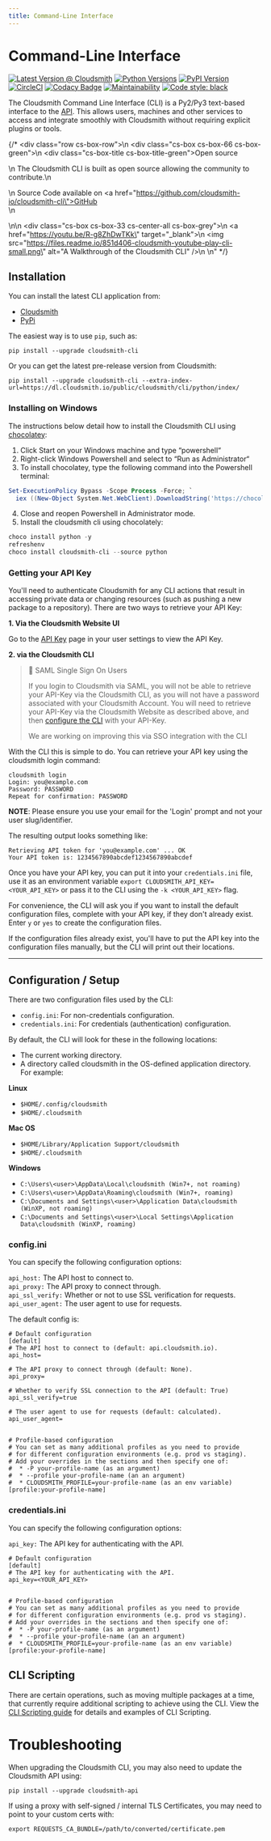 ```yaml
---
title: Command-Line Interface
---
```


# Command-Line Interface

[![Latest Version @ Cloudsmith](https://api-prd.cloudsmith.io/badges/version/cloudsmith/cli/python/cloudsmith-cli/latest/xf=bdist_wheel;xn=cloudsmith-cli;xv=py2.py3/?render=true)](https://cloudsmith.io/~cloudsmith/repos/cli/packages/detail/python/cloudsmith-cli/latest/xf=bdist_wheel;xn=cloudsmith-cli;xv=py2.py3/) [![Python Versions](https://img.shields.io/pypi/pyversions/cloudsmith-cli.svg)](https://pypi.python.org/pypi/cloudsmith-cli) [![PyPI Version](https://img.shields.io/pypi/v/cloudsmith-cli.svg)](https://pypi.python.org/pypi/cloudsmith-cli) [![CircleCI](https://circleci.com/gh/cloudsmith-io/cloudsmith-cli.svg?style=svg)](https://circleci.com/gh/cloudsmith-io/cloudsmith-cli) [![Codacy Badge](https://api.codacy.com/project/badge/Grade/7ce010a44fd249329dab8959ca09142a)](https://www.codacy.com/app/Cloudsmith/cloudsmith-cli) [![Maintainability](https://api.codeclimate.com/v1/badges/c4ce2988b461d7b31cd5/maintainability)](https://codeclimate.com/github/cloudsmith-io/cloudsmith-cli/maintainability) [![Code style: black](https://img.shields.io/badge/code%20style-black-000000.svg)](https://github.com/ambv/black)

The Cloudsmith Command Line Interface (CLI) is a Py2/Py3 text-based interface to the <a href="https://api.cloudsmith.io">API</a>. This allows users, machines and other services to access and integrate smoothly with Cloudsmith without requiring explicit plugins or tools.


{/* <div class=\"row cs-box-row\">\n  <div class=\"cs-box cs-box-66 cs-box-green\">\n    <div class=\"cs-box-title cs-box-title-green\">Open source</div><p>\n    The Cloudsmith CLI is built as open source allowing the community to contribute.\n    <p> \n    Source Code available on <a href=\"https://github.com/cloudsmith-io/cloudsmith-cli\">GitHub</a><br>\n    </p>\n</div>\n  <div class=\"cs-box cs-box-33 cs-center-all cs-box-grey\">\n    <a href=\"https://youtu.be/R-g8ZhDwTKk\" target=\"_blank\">\n      <img src=\"https://files.readme.io/851d406-cloudsmith-youtube-play-cli-small.png\" alt=\"A Walkthrough of the Cloudsmith CLI\" /></a>\n  </div>\n</div>" */}


## Installation

You can install the latest CLI application from:

- [Cloudsmith](https://cloudsmith.io/~cloudsmith/repos/cli/packages/)
- [PyPi](https://pypi.python.org/pypi/cloudsmith-cli)

The easiest way is to use `pip`, such as:

```shell
pip install --upgrade cloudsmith-cli
```

Or you can get the latest pre-release version from Cloudsmith:

```shell
pip install --upgrade cloudsmith-cli --extra-index-url=https://dl.cloudsmith.io/public/cloudsmith/cli/python/index/
```

### Installing on Windows

The instructions below detail how to install the Cloudsmith CLI using [chocolatey](https://chocolatey.org/):

1. Click Start on your Windows machine and type “powershell“
2. Right-click Windows Powershell and select to “Run as Administrator“
3. To install chocolatey, type the following command into the Powershell terminal:

```powershell
Set-ExecutionPolicy Bypass -Scope Process -Force; `
  iex ((New-Object System.Net.WebClient).DownloadString('https://chocolatey.org/install.ps1'))
```

4. Close and reopen Powershell in Administrator mode.
5. Install the cloudsmith cli using chocolately:

```powershell
choco install python -y
refreshenv
choco install cloudsmith-cli --source python
```

### Getting your API Key

You'll need to authenticate Cloudsmith for any CLI actions that result in accessing private data or changing resources (such as pushing a new package to a repository). There are two ways to retrieve your API Key:

**1. Via the Cloudsmith Website UI**

Go to the [API Key](https://cloudsmith.io/user/settings/api/) page in your user settings to view the API Key.

**2. via the Cloudsmith CLI**

> 📘 SAML Single Sign On Users
> 
> If you login to Cloudsmith via SAML, you will not be able to retrieve your API-Key via the Cloudsmith CLI, as you will not have a password associated with your Cloudsmith Account.  You will need to retrieve your API-Key via the Cloudsmith Website as described above, and then [configure the CLI](#configuration--setup) with your API-Key. 
> 
> We are working on improving this via SSO integration with the CLI

With the CLI this is simple to do. You can retrieve your API key using the cloudsmith login command:

```
cloudsmith login
Login: you@example.com
Password: PASSWORD
Repeat for confirmation: PASSWORD
```

**NOTE**: Please ensure you use your email for the 'Login' prompt and not your user slug/identifier.

The resulting output looks something like:

```
Retrieving API token for 'you@example.com' ... OK
Your API token is: 1234567890abcdef1234567890abcdef
```

Once you have your API key, you can put it into your `credentials.ini` file, use it as an environment variable `export CLOUDSMITH_API_KEY=<YOUR_API_KEY>` or pass it to the CLI using the `-k <YOUR_API_KEY>` flag.

For convenience, the CLI will ask you if you want to install the default configuration files, complete with your API key, if they don't already exist. Enter `y` or `yes` to create the configuration files. 

If the configuration files already exist, you'll have to put the API key into the configuration files manually, but the CLI will print out their locations.

***

## Configuration / Setup

There are two configuration files used by the CLI:

- `config.ini`: For non-credentials configuration.
- `credentials.ini`: For credentials (authentication) configuration.

By default, the CLI will look for these in the following locations:

- The current working directory.
- A directory called cloudsmith in the OS-defined application directory. For example:

**Linux**

- `$HOME/.config/cloudsmith`
- `$HOME/.cloudsmith`

**Mac OS**

- `$HOME/Library/Application Support/cloudsmith`
- `$HOME/.cloudsmith`

**Windows**

- `C:\Users\<user>\AppData\Local\cloudsmith (Win7+, not roaming)`
- `C:\Users\<user>\AppData\Roaming\cloudsmith (Win7+, roaming)`
- `C:\Documents and Settings\<user>\Application Data\cloudsmith (WinXP, not roaming)`
- `C:\Documents and Settings\<user>\Local Settings\Application Data\cloudsmith (WinXP, roaming)`

### config.ini

You can specify the following configuration options:

`api_host:` The API host to connect to.  
`api_proxy:` The API proxy to connect through.  
`api_ssl_verify:` Whether or not to use SSL verification for requests.  
`api_user_agent:` The user agent to use for requests.

The default config is:

```shell config.ini
# Default configuration
[default]
# The API host to connect to (default: api.cloudsmith.io).
api_host=

# The API proxy to connect through (default: None).
api_proxy=

# Whether to verify SSL connection to the API (default: True)
api_ssl_verify=true

# The user agent to use for requests (default: calculated).
api_user_agent=


# Profile-based configuration
# You can set as many additional profiles as you need to provide
# for different configuration environments (e.g. prod vs staging).
# Add your overrides in the sections and then specify one of:
#  * -P your-profile-name (as an argument)
#  * --profile your-profile-name (an an argument)
#  * CLOUDSMITH_PROFILE=your-profile-name (as an env variable)
[profile:your-profile-name]
```

### credentials.ini

You can specify the following configuration options:

`api_key:` The API key for authenticating with the API.

```shell credentials.ini
# Default configuration
[default]
# The API key for authenticating with the API.
api_key=<YOUR_API_KEY>


# Profile-based configuration
# You can set as many additional profiles as you need to provide
# for different configuration environments (e.g. prod vs staging).
# Add your overrides in the sections and then specify one of:
#  * -P your-profile-name (as an argument)
#  * --profile your-profile-name (an an argument)
#  * CLOUDSMITH_PROFILE=your-profile-name (as an env variable)
[profile:your-profile-name]
```

## CLI Scripting

There are certain operations, such as moving multiple packages at a time, that currently require additional scripting to achieve using the CLI. View the [CLI Scripting guide](https://help.cloudsmith.io/docs/cli-scripting) for details and examples of CLI Scripting.

# Troubleshooting

When upgrading the Cloudsmith CLI, you may also need to update the Cloudsmith API using: 

```shell
pip install --upgrade cloudsmith-api
```

If using a proxy with self-signed / internal TLS Certificates, you may need to point to your custom certs with:

```
export REQUESTS_CA_BUNDLE=/path/to/converted/certificate.pem
```